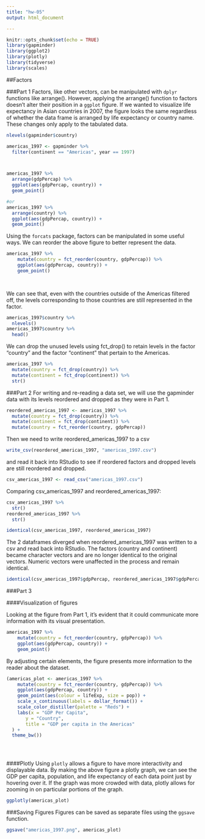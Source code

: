 ```yaml
---
title: "hw-05"
output: html_document

---
```


```r
knitr::opts_chunk$set(echo = TRUE)
library(gapminder)
library(ggplot2)
library(plotly)
library(tidyverse)
library(scales)
```

##Factors

###Part 1
Factors, like other vectors, can be manipulated with `dplyr` functions like arrange(). However, applying the arrange() function to factors doesn't alter their position in a `ggplot` figure. If we wanted to visualize life expectancy in Asian countries in 2007, the figure looks the same regardless of whether the data frame is arranged by life expectancy or country name. These changes only apply to the tabulated data.


```r
nlevels(gapminder$country)

americas_1997 <- gapminder %>% 
  filter(continent == "Americas", year == 1997)



americas_1997 %>% 
  arrange(gdpPercap) %>% 
  ggplot(aes(gdpPercap, country)) +
  geom_point()

#or
americas_1997 %>% 
  arrange(country) %>% 
  ggplot(aes(gdpPercap, country)) +
  geom_point()
```

Using the `forcats` package, factors can be manipulated in some useful ways. We can reorder the above figure to better represent the data.

```r

americas_1997 %>% 
    mutate(country = fct_reorder(country, gdpPercap)) %>% 
    ggplot(aes(gdpPercap, country)) + 
    geom_point()

  
```

We can see that, even with the countries outside of the Americas filtered off, the levels corresponding to those countries are still represented in the factor.
```r
americas_1997$country %>% 
  nlevels()
americas_1997$country %>% 
  head()
```

We can drop the unused levels using fct_drop() to retain levels in the factor "country" and the factor "continent" that pertain to the Americas.

```r
americas_1997 %>% 
  mutate(country = fct_drop(country)) %>% 
  mutate(continent = fct_drop(continent)) %>% 
  str()
```



###Part 2 
For writing and re-reading a data set, we will use the gapminder data with its levels reordered and dropped as they were in Part 1.


```r
reordered_americas_1997 <- americas_1997 %>% 
  mutate(country = fct_drop(country)) %>% 
  mutate(continent = fct_drop(continent)) %>% 
  mutate(country = fct_reorder(country, gdpPercap))

```
Then we need to write reordered_americas_1997 to a csv

```r
write_csv(reordered_americas_1997, "americas_1997.csv")
```

and read it back into RStudio to see if reordered factors and dropped levels are still reordered and dropped.

```r
csv_americas_1997 <- read_csv("americas_1997.csv")
```

Comparing csv_americas_1997 and reordered_americas_1997:

```r
csv_americas_1997 %>% 
  str()
reordered_americas_1997 %>% 
  str()

identical(csv_americas_1997, reordered_americas_1997)
```
The 2 dataframes diverged when reordered_americas_1997 was written to a csv and read back into RStudio. The factors (country and continent) became character vectors and are no longer identical to the original vectors. Numeric vectors were unaffected in the process and remain identical.

```r
identical(csv_americas_1997$gdpPercap, reordered_americas_1997$gdpPercap)
```

###Part 3

####Visualization of figures

Looking at the figure from Part 1, it's evident that it could communicate more information with its visual presentation.
```r
americas_1997 %>% 
    mutate(country = fct_reorder(country, gdpPercap)) %>% 
    ggplot(aes(gdpPercap, country)) + 
    geom_point()
```

By adjusting certain elements, the figure presents more information to the reader about the dataset.

```r

(americas_plot <- americas_1997 %>% 
    mutate(country = fct_reorder(country, gdpPercap)) %>% 
    ggplot(aes(gdpPercap, country)) + 
    geom_point(aes(colour = lifeExp, size = pop)) +
    scale_x_continuous(labels = dollar_format()) +
    scale_color_distiller(palette = "Reds") +
    labs(x = "GDP Per Capita",
       y = "Country",
       title = "GDP per capita in the Americas"
  ) +
  theme_bw())


  
```

####Plotly
Using `plotly` allows a figure to have more interactivity and displayable data. By making the above figure a plotly graph, we can see the GDP per capita, population, and life expectancy of each data point just by hovering over it. If the graph was more crowded with data, plotly allows for zooming in on particular portions of the graph. 

```r
ggplotly(americas_plot)
```

###Saving Figures
Figures can be saved as separate files using the `ggsave` function.
```r
ggsave("americas_1997.png", americas_plot)
```



